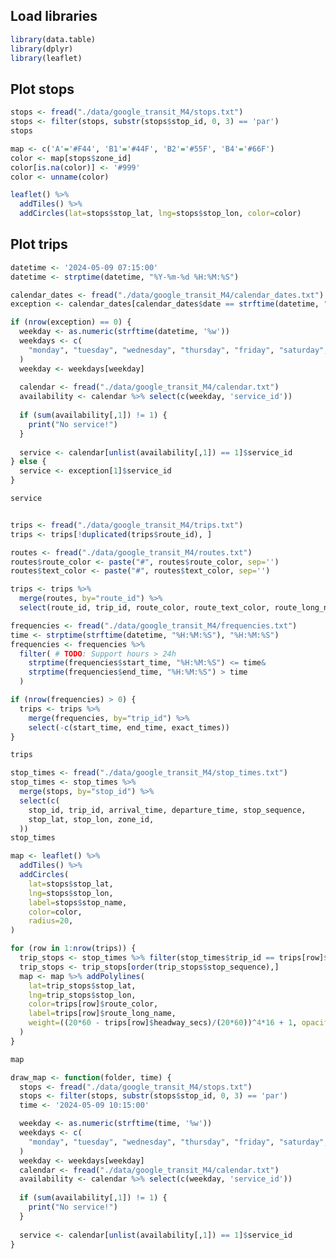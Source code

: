## Load libraries

```r
library(data.table)
library(dplyr)
library(leaflet)
```

## Plot stops

```r

stops <- fread("./data/google_transit_M4/stops.txt")
stops <- filter(stops, substr(stops$stop_id, 0, 3) == 'par')
stops
```

```r
map <- c('A'='#F44', 'B1'='#44F', 'B2'='#55F', 'B4'='#66F')
color <- map[stops$zone_id]
color[is.na(color)] <- '#999'
color <- unname(color)
```

```r
leaflet() %>%
  addTiles() %>%
  addCircles(lat=stops$stop_lat, lng=stops$stop_lon, color=color)
```

## Plot trips

```r
datetime <- '2024-05-09 07:15:00'
datetime <- strptime(datetime, "%Y-%m-%d %H:%M:%S")

calendar_dates <- fread("./data/google_transit_M4/calendar_dates.txt")
exception <- calendar_dates[calendar_dates$date == strftime(datetime, "%Y%m%d")]

if (nrow(exception) == 0) {
  weekday <- as.numeric(strftime(datetime, '%w'))
  weekdays <- c(
    "monday", "tuesday", "wednesday", "thursday", "friday", "saturday", "sunday"
  )
  weekday <- weekdays[weekday]
  
  calendar <- fread("./data/google_transit_M4/calendar.txt")
  availability <- calendar %>% select(c(weekday, 'service_id'))
  
  if (sum(availability[,1]) != 1) {
    print("No service!")
  }
  
  service <- calendar[unlist(availability[,1]) == 1]$service_id
} else {
  service <- exception[1]$service_id
}

service
```

```r
```

```r
trips <- fread("./data/google_transit_M4/trips.txt")
trips <- trips[!duplicated(trips$route_id), ]

routes <- fread("./data/google_transit_M4/routes.txt")
routes$route_color <- paste("#", routes$route_color, sep='')
routes$text_color <- paste("#", routes$text_color, sep='')

trips <- trips %>%
  merge(routes, by="route_id") %>%
  select(route_id, trip_id, route_color, route_text_color, route_long_name)

frequencies <- fread("./data/google_transit_M4/frequencies.txt")
time <- strptime(strftime(datetime, "%H:%M:%S"), "%H:%M:%S")
frequencies <- frequencies %>% 
  filter( # TODO: Support hours > 24h
    strptime(frequencies$start_time, "%H:%M:%S") <= time&
    strptime(frequencies$end_time, "%H:%M:%S") > time
  )

if (nrow(frequencies) > 0) {
  trips <- trips %>% 
    merge(frequencies, by="trip_id") %>%
    select(-c(start_time, end_time, exact_times))
}

trips
```

```r
stop_times <- fread("./data/google_transit_M4/stop_times.txt")
stop_times <- stop_times %>%
  merge(stops, by="stop_id") %>%
  select(c(
    stop_id, trip_id, arrival_time, departure_time, stop_sequence, 
    stop_lat, stop_lon, zone_id,
  ))
stop_times
```

```r
map <- leaflet() %>%
  addTiles() %>%
  addCircles(
    lat=stops$stop_lat,
    lng=stops$stop_lon,
    label=stops$stop_name,
    color=color,
    radius=20,
)

for (row in 1:nrow(trips)) {
  trip_stops <- stop_times %>% filter(stop_times$trip_id == trips[row]$trip_id)
  trip_stops <- trip_stops[order(trip_stops$stop_sequence),]
  map <- map %>% addPolylines(
    lat=trip_stops$stop_lat, 
    lng=trip_stops$stop_lon, 
    color=trips[row]$route_color, 
    label=trips[row]$route_long_name,
    weight=((20*60 - trips[row]$headway_secs)/(20*60))^4*16 + 1, opacity=0.8,
  )
}

map
```

```r
draw_map <- function(folder, time) {
  stops <- fread("./data/google_transit_M4/stops.txt")
  stops <- filter(stops, substr(stops$stop_id, 0, 3) == 'par')
  time <- '2024-05-09 10:15:00'

  weekday <- as.numeric(strftime(time, '%w'))
  weekdays <- c(
    "monday", "tuesday", "wednesday", "thursday", "friday", "saturday", "sunday"
  )
  weekday <- weekdays[weekday]
  calendar <- fread("./data/google_transit_M4/calendar.txt")
  availability <- calendar %>% select(c(weekday, 'service_id'))
  
  if (sum(availability[,1]) != 1) {
    print("No service!")
  }
  
  service <- calendar[unlist(availability[,1]) == 1]$service_id
}
```

```r

```
